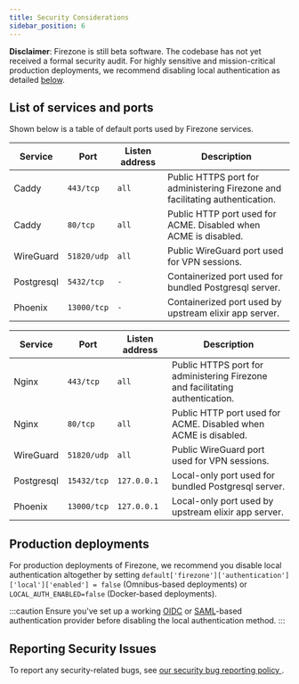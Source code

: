 ```yaml
---
title: Security Considerations
sidebar_position: 6
---
```


**Disclaimer**: Firezone is still beta software. The codebase has not yet
received a formal security audit. For highly sensitive and mission-critical
production deployments, we recommend disabling local authentication as
detailed [below](#production-deployments).

## List of services and ports

Shown below is a table of default ports used by Firezone services.

<Tabs>
<TabItem label="Docker" value="docker" default>

| Service    | Port        | Listen address | Description                                                                   |
| ------     | ---------   | -------        | ---------                                                                     |
| Caddy      | `443/tcp`   | `all`          | Public HTTPS port for administering Firezone and facilitating authentication. |
| Caddy      | `80/tcp`    | `all`          | Public HTTP port used for ACME. Disabled when ACME is disabled.               |
| WireGuard  | `51820/udp` | `all`          | Public WireGuard port used for VPN sessions.                                  |
| Postgresql | `5432/tcp`  | `-`            | Containerized port used for bundled Postgresql server.                        |
| Phoenix    | `13000/tcp` | `-`            | Containerized port used by upstream elixir app server.                        |

</TabItem>
<TabItem label="Omnibus" value="omnibus">

| Service    | Port        | Listen address | Description                                                                   |
| ------     | ---------   | -------        | ---------                                                                     |
| Nginx      | `443/tcp`   | `all`          | Public HTTPS port for administering Firezone and facilitating authentication. |
| Nginx      | `80/tcp`    | `all`          | Public HTTP port used for ACME. Disabled when ACME is disabled.               |
| WireGuard  | `51820/udp` | `all`          | Public WireGuard port used for VPN sessions.                                  |
| Postgresql | `15432/tcp` | `127.0.0.1`    | Local-only port used for bundled Postgresql server.                           |
| Phoenix    | `13000/tcp` | `127.0.0.1`    | Local-only port used by upstream elixir app server.                           |

</TabItem>
</Tabs>

## Production deployments

For production deployments of Firezone, we recommend you disable local authentication
altogether by setting `default['firezone']['authentication']['local']['enabled'] = false`
(Omnibus-based deployments) or `LOCAL_AUTH_ENABLED=false` (Docker-based deployments).

:::caution
Ensure you've set up a working [OIDC](/authenticate/oidc/) or [SAML](/authenticate/saml/)-based
authentication provider before disabling the local authentication method.
:::

## Reporting Security Issues

To report any security-related bugs, see [our security bug reporting policy
](https://github.com/firezone/firezone/blob/master/SECURITY.md).
